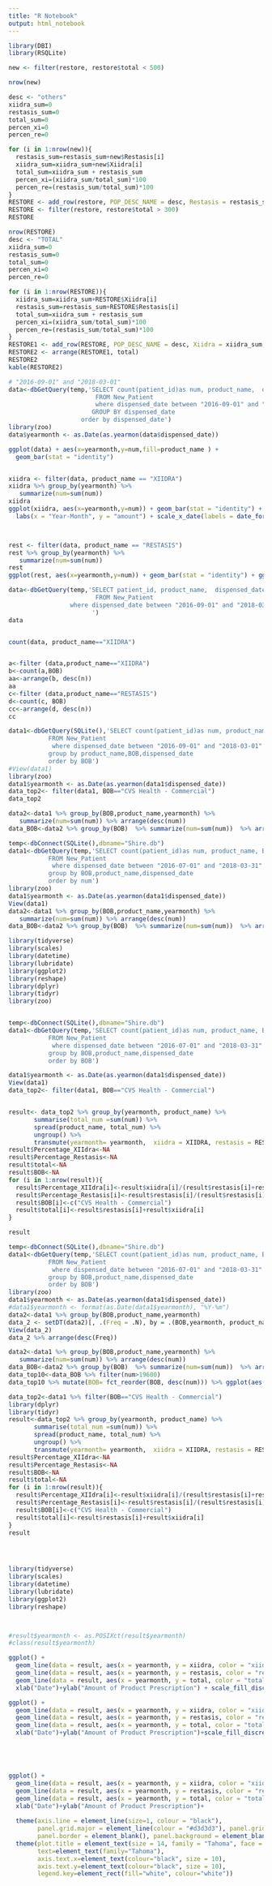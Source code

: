 ```yaml
---
title: "R Notebook"
output: html_notebook
---
```




```r
library(DBI)
library(RSQLite)

```

```r
new <- filter(restore, restore$total < 500)

nrow(new)

desc <- "others"
xiidra_sum=0
restasis_sum=0
total_sum=0
percen_xi=0
percen_re=0

for (i in 1:nrow(new)){
  restasis_sum=restasis_sum+new$Restasis[i]
  xiidra_sum=xiidra_sum+new$Xiidra[i]
  total_sum=xiidra_sum + restasis_sum
  percen_xi=(xiidra_sum/total_sum)*100
  percen_re=(restasis_sum/total_sum)*100
} 
RESTORE <- add_row(restore, POP_DESC_NAME = desc, Restasis = restasis_sum, Xiidra = xiidra_sum,  total=total_sum, Percentage_Restasis=percen_re ,Percentage_Xiidra=percen_xi)
RESTORE <- filter(restore, restore$total > 300)
RESTORE
```

```r
nrow(RESTORE)
desc <- "TOTAL"
xiidra_sum=0
restasis_sum=0
total_sum=0
percen_xi=0
percen_re=0

for (i in 1:nrow(RESTORE)){
  xiidra_sum=xiidra_sum+RESTORE$Xiidra[i]
  restasis_sum=restasis_sum+RESTORE$Restasis[i]
  total_sum=xiidra_sum + restasis_sum
  percen_xi=(xiidra_sum/total_sum)*100
  percen_re=(restasis_sum/total_sum)*100
} 
RESTORE1 <- add_row(RESTORE, POP_DESC_NAME = desc, Xiidra = xiidra_sum, Restasis = restasis_sum, total=total_sum, Percentage_Xiidra=percen_xi, Percentage_Restasis=percen_re)
RESTORE2 <- arrange(RESTORE1, total)
RESTORE2
kable(RESTORE2)
```



```r
# "2016-09-01" and "2018-03-01"
data<-dbGetQuery(temp,'SELECT count(patient_id)as num, product_name,  dispensed_date
                        FROM New_Patient
                        where dispensed_date between "2016-09-01" and "2018-03-01" 
                       GROUP BY dispensed_date
                    order by dispensed_date')
library(zoo)
data$yearmonth <- as.Date(as.yearmon(data$dispensed_date))

ggplot(data) + aes(x=yearmonth,y=num,fill=product_name ) +
  geom_bar(stat = "identity") 


xiidra <- filter(data, product_name == "XIIDRA")
xiidra %>% group_by(yearmonth) %>% 
   summarize(num=sum(num))
xiidra
ggplot(xiidra, aes(x=yearmonth,y=num)) + geom_bar(stat = "identity") + 
  labs(x = "Year-Month", y = "amount") + scale_x_date(labels = date_format("%m-%Y")) + ggtitle("Xiidra: Sells by Month")



rest <- filter(data, product_name == "RESTASIS")
rest %>% group_by(yearmonth) %>% 
   summarize(num=sum(num))
rest
ggplot(rest, aes(x=yearmonth,y=num)) + geom_bar(stat = "identity") + ggtitle("Restasis: Sells by Month")


```


```r
data<-dbGetQuery(temp,'SELECT patient_id, product_name,  dispensed_date, BOB 
                        FROM New_Patient
                 where dispensed_date between "2016-09-01" and "2018-03-01" 
                       ')
data


count(data, product_name=="XIIDRA")


a<-filter (data,product_name=="XIIDRA") 
b<-count(a,BOB)
aa<-arrange(b, desc(n))
aa
c<-filter (data,product_name=="RESTASIS")
d<-count(c, BOB)
cc<-arrange(d, desc(n))
cc


```

```r
data1<-dbGetQuery(SQLite(),'SELECT count(patient_id)as num, product_name, BOB,dispensed_date
           FROM New_Patient
            where dispensed_date between "2016-09-01" and "2018-03-01" 
           group by product_name,BOB,dispensed_date
           order by BOB')
#View(data1)
library(zoo)
data1$yearmonth <- as.Date(as.yearmon(data1$dispensed_date))
data_top2<- filter(data1, BOB=="CVS Health - Commercial")
data_top2

data2<-data1 %>% group_by(BOB,product_name,yearmonth) %>% 
   summarize(num=sum(num)) %>% arrange(desc(num))
data_BOB<-data2 %>% group_by(BOB)  %>% summarize(num=sum(num))  %>% arrange(desc(num))

```

```r
temp<-dbConnect(SQLite(),dbname="Shire.db")
data1<-dbGetQuery(temp,'SELECT count(patient_id)as num, product_name, BOB,dispensed_date
           FROM New_Patient
            where dispensed_date between "2016-07-01" and "2018-03-31" 
           group by BOB,product_name,dispensed_date
           order by num')
library(zoo)
data1$yearmonth <- as.Date(as.yearmon(data1$dispensed_date))
View(data1)
data2<-data1 %>% group_by(BOB,product_name,yearmonth) %>% 
   summarize(num=sum(num)) %>% arrange(desc(num))
data_BOB<-data2 %>% group_by(BOB)  %>% summarize(num=sum(num))  %>% arrange(desc(num))
```






```r

library(tidyverse)
library(scales)
library(datetime)
library(lubridate)
library(ggplot2)
library(reshape)
library(dplyr)
library(tidyr)
library(zoo)


temp<-dbConnect(SQLite(),dbname="Shire.db")
data1<-dbGetQuery(temp,'SELECT count(patient_id)as num, product_name, BOB,dispensed_date
           FROM New_Patient
            where dispensed_date between "2016-07-01" and "2018-03-31" 
           group by BOB,product_name,dispensed_date
           order by BOB')

data1$yearmonth <- as.Date(as.yearmon(data1$dispensed_date))
View(data1)
data_top2<- filter(data1, BOB=="CVS Health - Commercial")


result<- data_top2 %>% group_by(yearmonth, product_name) %>% 
       summarise(total_num =sum(num)) %>% 
       spread(product_name, total_num) %>% 
       ungroup() %>%
       transmute(yearmonth= yearmonth,  xiidra = XIIDRA, restasis = RESTASIS)
result$Percentage_XIIdra<-NA
result$Percentage_Restasis<-NA
result$total<-NA
result$BOB<-NA
for (i in 1:nrow(result)){
  result$Percentage_XIIdra[i]<-result$xiidra[i]/(result$restasis[i]+result$xiidra[i])
  result$Percentage_Restasis[i]<-result$restasis[i]/(result$restasis[i]+result$xiidra[i])
  result$BOB[i]<-c("CVS Health - Commercial")
  result$total[i]<-result$restasis[i]+result$xiidra[i]
}

result
```


```r
temp<-dbConnect(SQLite(),dbname="Shire.db")
data1<-dbGetQuery(temp,'SELECT count(patient_id)as num, product_name, BOB,dispensed_date
           FROM New_Patient
            where dispensed_date between "2016-07-01" and "2018-03-31" 
           group by BOB,product_name,dispensed_date
           order by BOB')
library(zoo)
data1$yearmonth <- as.Date(as.yearmon(data1$dispensed_date))
#data1$yearmonth <- format(as.Date(data1$yearmonth), "%Y-%m")
data2<-data1 %>% group_by(BOB,product_name,yearmonth)
data_2 <- setDT(data2)[, .(Freq = .N), by = .(BOB,yearmonth, product_name)]
View(data_2)
data_2 %>% arrange(desc(Freq))

data2<-data1 %>% group_by(BOB,product_name,yearmonth) %>% 
   summarize(num=sum(num)) %>% arrange(desc(num))
data_BOB<-data2 %>% group_by(BOB)  %>% summarize(num=sum(num))  %>% arrange(desc(num))
data_top10<-data_BOB %>% filter(num>19600)
data_top10 %>% mutate(BOB= fct_reorder(BOB, desc(num))) %>% ggplot(aes(x=BOB,y=num )) +geom_bar(stat = "identity")+coord_flip()

data_top2<-data1 %>% filter(BOB=="CVS Health - Commercial")
library(dplyr)
library(tidyr)     
result<-data_top2 %>% group_by(yearmonth, product_name) %>% 
       summarise(total_num =sum(num)) %>% 
       spread(product_name, total_num) %>% 
       ungroup() %>%
       transmute(yearmonth= yearmonth,  xiidra = XIIDRA, restasis = RESTASIS)
result$Percentage_XIIdra<-NA
result$Percentage_Restasis<-NA
result$BOB<-NA
result$total<-NA
for (i in 1:nrow(result)){
  result$Percentage_XIIdra[i]<-result$xiidra[i]/(result$restasis[i]+result$xiidra[i])
  result$Percentage_Restasis[i]<-result$restasis[i]/(result$restasis[i]+result$xiidra[i])
  result$BOB[i]<-c("CVS Health - Commercial")
  result$total[i]<-result$restasis[i]+result$xiidra[i]
}
result



            
library(tidyverse)
library(scales)
library(datetime)
library(lubridate)
library(ggplot2)
library(reshape)



#result$yearmonth <- as.POSIXct(result$yearmonth) 
#class(result$yearmonth)

```

```r
ggplot() + 
  geom_line(data = result, aes(x = yearmonth, y = xiidra, color = "xiidra"), size=1.5) +
  geom_line(data = result, aes(x = yearmonth, y = restasis, color = "restasis"),size=1.5) +
  geom_line(data = result, aes(x = yearmonth, y = total, color = "total"),size=1.5) + scale_x_date(labels = date_format("%m-%Y"))+ggtitle("Trend of Amount of Prescription among CVS Health-Commercial")+
  xlab("Date")+ylab("Amount of Product Prescription") + scale_fill_discrete(breaks=c("xiidra","restasis","total"))+ guides(fill=guide_legend(title=NULL)) + scale_color_brewer(palette="Dark2")  + theme_classic()+ theme(axis.title.x = element_text(face="bold",  size=12), axis.title.y = element_text(face="bold",  size=12),plot.title = element_text(size=14, face="bold"),  axis.text.x  = element_text(vjust=0.5, size=10))
```



```r
ggplot() + 
  geom_line(data = result, aes(x = yearmonth, y = xiidra, color = "xiidra"), size=1.5) +
  geom_line(data = result, aes(x = yearmonth, y = restasis, color = "restasis"),size=1.5) +
  geom_line(data = result, aes(x = yearmonth, y = total, color = "total"),size=1.5) + scale_x_datetime(date_breaks = "3 months")+ggtitle("Trend of Amount of Prescription among CVS Health - Commercial")+
  xlab("Date")+ylab("Amount of Product Prescription")+scale_fill_discrete(breaks=c("xiidra","restasis","total"))+  scale_color_brewer(palette="Dark2")  + theme_classic()





ggplot() + 
  geom_line(data = result, aes(x = yearmonth, y = xiidra, color = "xiidra"), size=1.5) +
  geom_line(data = result, aes(x = yearmonth, y = restasis, color = "restasis"),size=1.5) +
  geom_line(data = result, aes(x = yearmonth, y = total, color = "total"),size=1.5) + scale_x_datetime(date_breaks = "3 months")+ggtitle("Trend of Amount of Prescription among CVS Health - Commercial")+
  xlab("Date")+ylab("Amount of Product Prescription")+
   
  theme(axis.line = element_line(size=1, colour = "black"),
        panel.grid.major = element_line(colour = "#d3d3d3"), panel.grid.minor = element_blank(),
        panel.border = element_blank(), panel.background = element_blank()) +
  theme(plot.title = element_text(size = 14, family = "Tahoma", face = "bold"),
        text=element_text(family="Tahoma"),
        axis.text.x=element_text(colour="black", size = 10),
        axis.text.y=element_text(colour="black", size = 10),
        legend.key=element_rect(fill="white", colour="white"))

```
```r


```

